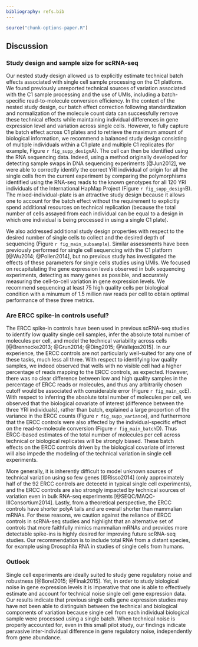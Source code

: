 ```yaml
---
bibliography: refs.bib
---
```


```r
source("chunk-options-paper.R")
```

## Discussion

### Study design and sample size for scRNA-seq

Our nested study design allowed us to explicitly estimate technical batch effects associated with single cell sample processing on the C1 platform.
We found previously unreported technical sources of variation associated with the C1 sample processing and the use of UMIs, including a batch-specific read-to-molecule conversion efficiency. 
In the context of the nested study design, our batch effect correction following standardization and normalization of the molecule count data can successfully remove these technical effects while maintaining individual differences in gene expression level and variation across single cells. 
However, to fully capture the batch effect across C1 plates and to retrieve the maximum amount of biological information, we recommend a balanced study design consisting of multiple individuals within a C1 plate and multiple C1 replicates (for example, Figure `r fig_supp_design`A).
The cell can then be identified using the RNA sequencing data.
Indeed, using a method originally developed for detecting sample swaps in DNA sequencing experiments [@Jun2012], we were able to correctly identify the correct YRI individual of origin for all the single cells from the current experiment by comparing the polymorphisms identified using the RNA-seq reads to the known genotypes for all 120 YRI individuals of the International HapMap Project (Figure `r fig_supp_design`B).
The mixed-individual-plate is an attractive study design because it allows one to account for the batch effect without the requirement to explicitly spend additional resources on technical replication (because the total number of cells assayed from each individual can be equal to a design in which one individual is being processed in using a single C1 plate).

We also addressed additional study design properties with respect to the desired number of single cells to collect and the desired depth of sequencing (Figure `r fig_main_subsample`).
Similar assessments have been previously performed for single cell sequencing with the C1 platform [@Wu2014; @Pollen2014], but no previous study has investigated the effects of these parameters for single cells studies using UMIs.
We focused on recapitulating the gene expression levels observed in bulk sequencing experiments, detecting as many genes as possible, and accurately measuring the cell-to-cell variation in gene expression levels.
We recommend sequencing at least 75 high quality cells per biological condition with a minumum of 1.5 million raw reads per cell to obtain optimal performance of these three metrics.

### Are ERCC spike-in controls useful?

The ERCC spike-in controls have been used in previous scRNA-seq studies to identify low quality single cell samples, infer the absolute total number of molecules per cell, and model the technical variability across cells [@Brennecke2013; @Grun2014; @Ding2015; @Vallejos2015]. 
In our experience, the ERCC controls are not particularly well-suited for any one of these tasks, much less all three.
With respect to identifying low quality samples, we indeed observed that wells with no visible cell had a higher percentage of reads mapping to the ERCC controls, as expected.
However, there was no clear difference between low and high quality samples in the percentage of ERCC reads or molecules, and thus any arbitrarily chosen cutoff would be associated with considerable error (Figure `r fig_main_qc`E).
With respect to inferring the absolute total number of molecules per cell, we observed that the biological covariate of interest (difference between the three YRI individuals), rather than batch, explained a large proportion of the variance in the ERCC counts (Figure `r fig_supp_variance`), and furthermore that the ERCC controls were also affected by the individual-specific effect on the read-to-molecule conversion (Figure `r fig_main_batch`D).
Thus ERCC-based estimates of the total number of molecules per cell across technical or biological replicates will be strongly biased.
These batch effects on the ERCC controls driven by the biological covariate of interest will also impede the modeling of the technical variation in single cell experiments.

More generally, it is inherently difficult to model unknown sources of technical variation using so few genes [@Risso2014] (only approximately half of the 92 ERCC controls are detecetd in typical single cell experiments), and the ERCC controls are also strongly impacted by technical sources of variation even in bulk RNA-seq experiments [@SEQC/MAQC-IIIConsortium2014].
Lastly, from a theoretical perspective, the ERCC controls have shorter polyA tails and are overall shorter than mammalian mRNAs.
For these reasons, we caution against the reliance of ERCC controls in scRNA-seq studies and highlight that an alternative set of controls that more faithfully mimics mammalian mRNAs and provides more detectable spike-ins is highly desired for improving future scRNA-seq studies.
Our recommendation is to include total RNA from a distant species, for example using Drosophila RNA in studies of single cells from humans.

### Outlook

Single cell experiments are ideally suited to study gene regulatory noise and robustness [@Borel2015; @Finak2015]. 
Yet, in order to study biological noise in gene expression levels it is imperative that one is able to effectively estimate and account for technical noise single cell gene expression data. 
Our results indicate that previous single cells gene expression studies may have not been able to distinguish between the technical and biological components of variation because single cell from each individual biological sample were processed using a single batch. 
When technical noise is properly accounted for, even in this small pilot study, our findings indicate pervasive inter-individual difference in gene regulatory noise, independently from gene abundance. 

